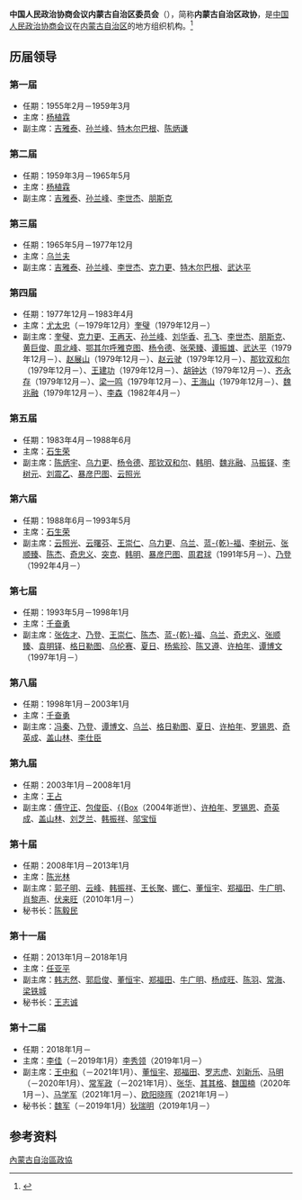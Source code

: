 {{Onesource|time=2020-09-04T09:29:12+00:00}}
{{Infobox PRCG
|机构名称=中国人民政治协商会议<br />内蒙古自治区委员会<br>{{MongolUnicode|ᠳᠤᠮᠳᠠᠳᠤ<br>ᠤᠯᠤᠰ ᠤᠨ<br>ᠠᠷᠡᠤᠨ ᠤᠨ<br>ᠤᠯᠤᠰ<br>ᠲᠥᠷᠥ ᠶᠢᠨ<br>ᠵᠦᠪᠯᠡᠯᠬᠡᠨ ᠤ<br>ᠥᠪᠥᠷ<br/>ᠮᠣᠩᠭᠣᠯ ᠤᠨ<br/>ᠥᠪᠡᠷᠲᠡᠭᠡᠨ<br/>ᠵᠠᠰᠠᠬᠤ<br/>ᠣᠷᠣᠨ ᠤ<br>ᠬᠣᠷᠢᠶ᠎ᠠ}}
|标志1=Charter of the Chinese People's Political Consultative Conference (CPPCC) logo.svg
|上级机构=[[中国人民政治协商会议全国委员会|中国人民政治协商会议全国委员会]]
|机构类型=政协组织
|行政级别=正省级
|届数=十二
|任期始=2018年1月
|职位1=主席
|人员1=[[李秀领|李秀领]]
|职位2=副主席
|人员2=[[罗志虎|罗志虎]]、[[郑福田_(1956年)|郑福田]]、[[刘新乐|刘新乐]]、[[马学军|马学军]]、[[张华_(1960年)|张华]]、[[其其格|其其格]]、[[欧阳晓晖|欧阳晓晖]]、[[魏国楠|魏国楠]]、[[安润生|安润生]]
|人数2=11
|职位3=秘书长
|人员3=[[狄瑞明|狄瑞明]]
|时期1=1951-1954
|机构1=[[绥远省各界人民代表会议协商委员会|绥远省各界人民代表会议协商委员会]]
|时期2=1955年10月至今
|机构2='''中国人民政治协商会议内蒙古自治区委员会'''
|地址1= [[内蒙古自治区|内蒙古自治区]][[呼和浩特市|呼和浩特市]][[新城区_(呼和浩特市)|新城区]]新华东街45号
|坐标1 = {{Coord|type:landmark_region:CN-11_source:GoogleMaps|display=inline,title}}
|邮编1=010010 
|电话1={{tel|86|471|4616641}}
|网站=www.nmgzx.gov.cn
|网址=http://www.nmgzx.gov.cn/
}}
'''中国人民政治协商会议内蒙古自治区委员会'''（{{mong|m=ᠳᠤᠮᠳᠠᠳᠤ<br>ᠤᠯᠤᠰ ᠤᠨ<br>ᠠᠷᠡᠤᠨ ᠤᠨ<br>ᠤᠯᠤᠰ<br>ᠲᠥᠷᠥ ᠶᠢᠨ<br>ᠵᠦᠪᠯᠡᠯᠬᠡᠨ ᠤ<br>ᠥᠪᠥᠷ<br/>ᠮᠣᠩᠭᠣᠯ ᠤᠨ<br/>ᠥᠪᠡᠷᠲᠡᠭᠡᠨ<br/>ᠵᠠᠰᠠᠬᠤ<br/>ᠣᠷᠣᠨ ᠤ<br>ᠬᠣᠷᠢᠶ᠎ᠠ}}），简称'''内蒙古自治区政协'''，是[[中国人民政治协商会议|中国人民政治协商会议]]在[[内蒙古自治区|内蒙古自治区]]的地方组织机构。<ref>{{Cite book|title=中华人民共和国职官志|author=何虎生, 李耀东, 向常福主编|publisher=中国社会出版社|year=2003|isbn=9787800883934|location=北京|pages=}}</ref>

== 历届领导 ==
=== 第一届 ===
* 任期：1955年2月－1959年3月
* 主席：[[杨植霖|杨植霖]]
* 副主席：[[吉雅泰|吉雅泰]]、[[孙兰峰|孙兰峰]]、[[特木尔巴根|特木尔巴根]]、[[陈炳谦|陈炳谦]]

=== 第二届 ===
* 任期：1959年3月－1965年5月
* 主席：[[杨植霖|杨植霖]]
* 副主席：[[吉雅泰|吉雅泰]]、[[孙兰峰|孙兰峰]]、[[李世杰_(1895年)|李世杰]]、[[朋斯克|朋斯克]]

=== 第三届 ===
* 任期：1965年5月－1977年12月
* 主席：[[乌兰夫|乌兰夫]]
* 副主席：[[吉雅泰|吉雅泰]]、[[孙兰峰|孙兰峰]]、[[李世杰_(1895年)|李世杰]]、[[克力更|克力更]]、[[特木尔巴根|特木尔巴根]]、[[武达平|武达平]]

=== 第四届 ===
* 任期：1977年12月－1983年4月
* 主席：[[尤太忠|尤太忠]]（－1979年12月）{{to}}[[奎璧|奎璧]]（1979年12月－）
* 副主席：[[奎璧|奎璧]]、[[克力更|克力更]]、[[王再天|王再天]]、[[孙兰峰|孙兰峰]]、[[刘华香|刘华香]]、[[孔飞|孔飞]]、[[李世杰_(1895年)|李世杰]]、[[朋斯克|朋斯克]]、[[黄巨俊|黄巨俊]]、[[周北峰|周北峰]]、[[鄂其尔呼雅克图|鄂其尔呼雅克图]]、[[杨令德|杨令德]]、[[张荣臻|张荣臻]]、[[谭振雄|谭振雄]]、[[武达平|武达平]]（1979年12月－）、[[赵展山|赵展山]]（1979年12月－）、[[赵云驶|赵云驶]]（1979年12月－）、[[那钦双和尔|那钦双和尔]]（1979年12月－）、[[王建功|王建功]]（1979年12月－）、[[胡钟达|胡钟达]]（1979年12月－）、[[齐永存|齐永存]]（1979年12月－）、[[梁一鸣_(1911年)|梁一鸣]]（1979年12月－）、[[王海山_(1917年)|王海山]]（1979年12月－）、[[魏兆融|魏兆融]]（1979年12月－）、[[李森_(1902年)|李森]]（1982年4月－）

=== 第五届 ===
* 任期：1983年4月－1988年6月
* 主席：[[石生荣|石生荣]]
* 副主席：[[陈炳宇|陈炳宇]]、[[乌力更|乌力更]]、[[杨令德|杨令德]]、[[那钦双和尔|那钦双和尔]]、[[韩明_(1921年)|韩明]]、[[魏兆融|魏兆融]]、[[马振铎|马振铎]]、[[李树元|李树元]]、[[刘震乙|刘震乙]]、[[暴彦巴图|暴彦巴图]]、[[云照光|云照光]]

=== 第六届 ===
* 任期：1988年6月－1993年5月
* 主席：[[石生荣|石生荣]]
* 副主席：[[云照光|云照光]]、[[云曙芬|云曙芬]]、[[王崇仁|王崇仁]]、[[乌力更|乌力更]]、[[乌兰·嘎拉桑凯日布丹毕尼玛|乌兰]]、[[蓝乾福|蓝-{乾}-福]]、[[李树元|李树元]]、[[张顺臻|张顺臻]]、[[陈杰_(1924年)|陈杰]]、[[奇忠义|奇忠义]]、[[突克|突克]]、[[韩明_(1921年)|韩明]]、[[暴彦巴图|暴彦巴图]]、[[周君球|周君球]]（1991年5月－）、[[乃登|乃登]]（1992年4月－）

=== 第七届 ===
* 任期：1993年5月－1998年1月
* 主席：[[千奋勇|千奋勇]]
* 副主席：[[张佐才|张佐才]]、[[乃登|乃登]]、[[王崇仁|王崇仁]]、[[陈杰_(1924年)|陈杰]]、[[蓝乾福|蓝-{乾}-福]]、[[乌兰·嘎拉桑凯日布丹毕尼玛|乌兰]]、[[奇忠义|奇忠义]]、[[张顺臻|张顺臻]]、[[袁明铎|袁明铎]]、[[格日勒图|格日勒图]]、[[乌伦赛|乌伦赛]]、[[夏日_(政治人物)|夏日]]、[[杨紫珍|杨紫珍]]、[[陈又遵|陈又遵]]、[[许柏年|许柏年]]、[[谭博文|谭博文]]（1997年1月－）

=== 第八届 ===
* 任期：1998年1月－2003年1月
* 主席：[[千奋勇|千奋勇]]
* 副主席：[[冯秦|冯秦]]、[[乃登|乃登]]、[[谭博文|谭博文]]、[[乌兰·嘎拉桑凯日布丹毕尼玛|乌兰]]、[[格日勒图|格日勒图]]、[[夏日_(政治人物)|夏日]]、[[许柏年|许柏年]]、[[罗锡恩|罗锡恩]]、[[奇英成|奇英成]]、[[盖山林|盖山林]]、[[李仕臣|李仕臣]]

=== 第九届 ===
* 任期：2003年1月－2008年1月
* 主席：[[王占|王占]]
* 副主席：[[傅守正|傅守正]]、[[包俊臣|包俊臣]]、[[乌兰·嘎拉桑凯日布丹毕尼玛|{{Box]]（2004年逝世）、[[许柏年|许柏年]]、[[罗锡恩|罗锡恩]]、[[奇英成|奇英成]]、[[盖山林|盖山林]]、[[刘芝兰|刘芝兰]]、[[韩振祥|韩振祥]]、[[邬宝恒|邬宝恒]]

=== 第十届 ===
* 任期：2008年1月－2013年1月
* 主席：[[陈光林|陈光林]]
* 副主席：[[郭子明|郭子明]]、[[云峰_(政治人物)|云峰]]、[[韩振祥|韩振祥]]、[[王长聚|王长聚]]、[[娜仁|娜仁]]、[[董恒宇|董恒宇]]、[[郑福田_(1956年)|郑福田]]、[[牛广明|牛广明]]、[[肖黎声|肖黎声]]、[[伏来旺|伏来旺]]（2010年1月－）
* 秘书长：[[陈毅民|陈毅民]]

=== 第十一届 ===
* 任期：2013年1月－2018年1月
* 主席：[[任亚平|任亚平]]
* 副主席：[[韩志然|韩志然]]、[[郭启俊|郭启俊]]、[[董恒宇|董恒宇]]、[[郑福田_(1956年)|郑福田]]、[[牛广明|牛广明]]、[[杨成旺|杨成旺]]、[[陈羽_(1956年)|陈羽]]、[[常海|常海]]、[[梁铁城|梁铁城]]
* 秘书长：[[王志诚|王志诚]]

=== 第十二届 ===
* 任期：2018年1月－
* 主席：[[李佳_(1961年)|李佳]]（－2019年1月）{{to}}[[李秀领|李秀领]]（2019年1月－）
* 副主席：[[王中和|王中和]]（－2021年1月）、[[董恒宇|董恒宇]]、[[郑福田_(1956年)|郑福田]]、[[罗志虎|罗志虎]]、[[刘新乐|刘新乐]]、[[马明_(1957年)|马明]]（－2020年1月）、[[常军政|常军政]]（－2021年1月）、[[张华_(1960年)|张华]]、[[其其格|其其格]]、[[魏国楠|魏国楠]]（2020年1月－）、[[马学军|马学军]]（2021年1月－）、[[欧阳晓晖|欧阳晓晖]]（2021年1月－）
* 秘书长：[[魏军|魏军]]（－2019年1月）{{to}}[[狄瑞明|狄瑞明]]（2019年1月－）

== 参考资料 ==
{{reflist}}

{{党和国家机构|内蒙古自治区|level=高级}}
{{中国人民政治协商会议}}
{{中华人民共和国内蒙古自治区正职领导人|nocat}}
{{内蒙古自治区领导人}}

[[Category:內蒙古自治區政協|]]